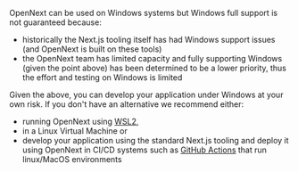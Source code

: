 OpenNext can be used on Windows systems but Windows full support is not guaranteed because:

- historically the Next.js tooling itself has had Windows support issues
  (and OpenNext is built on these tools)
- the OpenNext team has limited capacity and fully supporting Windows (given the point above)
  has been determined to be a lower priority, thus the effort and testing on Windows is limited

Given the above, you can develop your application under Windows at your own risk. If you don't have an alternative we
recommend either:

- running OpenNext using [WSL2](https://learn.microsoft.com/en-us/windows/wsl/),
- in a Linux Virtual Machine or
- develop your application using the standard Next.js tooling and deploy it using OpenNext in CI/CD systems such
  as [GitHub Actions](https://github.com/features/actions) that run linux/MacOS environments
